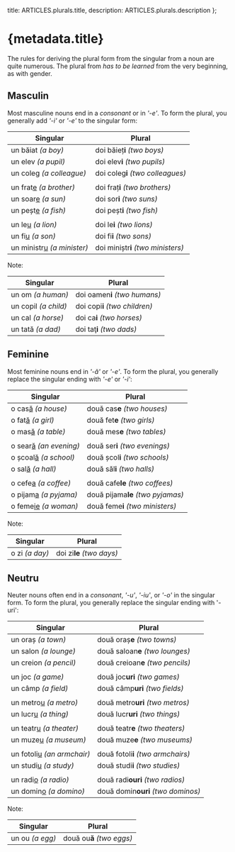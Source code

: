 
  title: ARTICLES.plurals.title,
  description: ARTICLES.plurals.description
};

# {metadata.title}

The rules for deriving the plural form from the singular from a noun are quite
numerous. The plural from _has to be learned_ from the very beginning, as with
gender.

## Masculin

Most masculine nouns end in a _consonant_ or in _'-e'_. To form the plural, you
generally add _'-i'_ or _'-e'_ to the singular form:

| Singular                          | Plural                             |
| --------------------------------- | ---------------------------------- |
| un băiat _(a boy)_                | doi băieț**i** _(two boys)_        |
| un elev _(a pupil)_               | doi elev**i** _(two pupils)_       |
| un coleg _(a colleague)_          | doi coleg**i** _(two colleagues)_  |
|                                   |                                    |
| un frat<u>e</u> _(a brother)_     | doi fraț**i** _(two brothers)_     |
| un soar<u>e</u> _(a sun)_         | doi sor**i** _(two suns)_          |
| un peșt<u>e</u> _(a fish)_        | doi peșt**i** _(two fish)_         |
|                                   |                                    |
| un le<u>u</u> _(a lion)_          | doi le**i** _(two lions)_          |
| un fi<u>u</u> _(a son)_           | doi fi**i** _(two sons)_           |
| un ministr<u>u</u> _(a minister)_ | doi miniștr**i** _(two ministers)_ |

Note:

| Singular             | Plural                         |
| -------------------- | ------------------------------ |
| un om _(a human)_    | doi oamen**i** _(two humans)_  |
| un copil _(a child)_ | doi copi**i** _(two children)_ |
| un cal _(a horse)_   | doi ca**i** _(two horses)_     |
| un tată _(a dad)_    | doi taţ**i** _(two dads)_      |

## Feminine

Most feminine nouns end in _'-ă'_ or _'-e'_. To form the plural, you generally
replace the singular ending with _'-e'_ or _'-i'_:

| Singular                      | Plural                            |
| ----------------------------- | --------------------------------- |
| o cas<u>ă</u> _(a house)_     | două cas**e** _(two houses)_      |
| o fat<u>ă</u> _(a girl)_      | două fet**e** _(two girls)_       |
| o mas<u>ă</u> _(a table)_     | două mes**e** _(two tables)_      |
|                               |                                   |
| o sear<u>ă</u> _(an evening)_ | două ser**i** _(two evenings)_    |
| o școal<u>ă</u> _(a school)_  | două școl**i** _(two schools)_    |
| o sal<u>ă</u> _(a hall)_      | două săl**i** _(two halls)_       |
|                               |                                   |
| o cefe<u>a</u> _(a coffee)_   | două cafe**le** _(two coffees)_   |
| o pijam<u>a</u> _(a pyjama)_  | două pijama**le** _(two pyjamas)_ |
| o feme<u>ie</u> _(a woman)_   | două feme**i** _(two ministers)_  |

Note:

| Singular       | Plural                    |
| -------------- | ------------------------- |
| o zi _(a day)_ | doi zi**le** _(two days)_ |

## Neutru

Neuter nouns often end in a _consonant_, _'-u'_, _'-iu'_, or _'-o'_ in the
singular form. To form the plural, you generally replace the singular ending
with '-uri':

| Singular                          | Plural                             |
| --------------------------------- | ---------------------------------- |
| un oraș _(a town)_                | două oraș**e** _(two towns)_       |
| un salon _(a lounge)_             | două saloan**e** _(two lounges)_   |
| un creion _(a pencil)_            | două creioan**e** _(two pencils)_  |
|                                   |                                    |
| un joc _(a game)_                 | două joc**uri** _(two games)_      |
| un câmp _(a field)_               | două câmp**uri** _(two fields)_    |
|                                   |                                    |
| un metro<u>u</u> _(a metro)_      | două metro**uri** _(two metros)_   |
| un lucr<u>u</u> _(a thing)_       | două lucr**uri** _(two things)_    |
|                                   |                                    |
| un teatr<u>u</u> _(a theater)_    | două teatr**e** _(two theaters)_   |
| un muze<u>u</u> _(a museum)_      | două muze**e** _(two museums)_     |
|                                   |                                    |
| un fotoli<u>u</u> _(an armchair)_ | două fotoli**i** _(two armchairs)_ |
| un studi<u>u</u> _(a study)_      | două studi**i** _(two studies)_    |
|                                   |                                    |
| un radi<u>o</u> _(a radio)_       | două radi**ouri** _(two radios)_   |
| un domin<u>o</u> _(a domino)_     | două domin**ouri** _(two dominos)_ |

Note:

| Singular        | Plural                    |
| --------------- | ------------------------- |
| un ou _(a egg)_ | două ou**ă** _(two eggs)_ |
